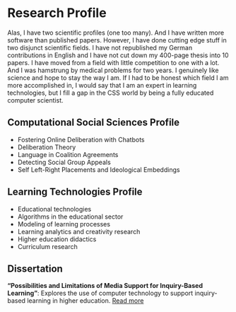 
# Research Profile

Alas, I have two scientific profiles (one too many). And I have written more software than published papers. However, I have done cutting edge stuff in two disjunct scientific fields. I have not republished my German contributions in English and I have not cut down my 400-page thesis into 10 papers. I have moved from a field with little competition to one with a lot. And I was hamstrung by medical problems for two years. I genuinely like science and hope to stay the way I am. If I had to be honest which field I am more accomplished in, I would say that I am an expert in learning technologies, but I fill a gap in the CSS world by being a fully educated computer scientist.

## Computational Social Sciences Profile
- Fostering Online Deliberation with Chatbots
- Deliberation Theory
- Language in Coalition Agreements
- Detecting Social Group Appeals
- Self Left-Right Placements and Ideological Embeddings

## Learning Technologies Profile
- Educational technologies
- Algorithms in the educational sector
- Modeling of learning processes
- Learning analytics and creativity research
- Higher education didactics
- Curriculum research

## Dissertation
**"Possibilities and Limitations of Media Support for Inquiry-Based Learning"**: Explores the use of computer technology to support inquiry-based learning in higher education. [Read more](https://doi.org/10.25932/publishup-49789)
